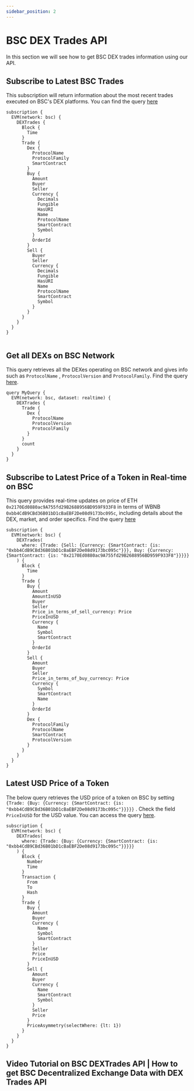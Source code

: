 ```yaml
---
sidebar_position: 2
---
```


# BSC DEX Trades API

In this section we will see how to get BSC DEX trades information using our API.

<head>
<meta name="title" content="BSC Decentralized Exchange Data with DEX Trades API"/>
<meta name="description" content="Get on-chain data of any BSC based DEX through our DEX Trades API."/>
<meta name="keywords" content="BSC DEX Trades api,BSC DEX Trades python api,BSC DEX Trades token api,BSC Dex NFT api, DEX Trades scan api, DEX Trades api, DEX Trades api docs, DEX Trades crypto api, DEX Trades blockchain api,BSC network api, BSC web3 api"/>
<meta name="robots" content="index, follow"/>
<meta http-equiv="Content-Type" content="text/html; charset=utf-8"/>
<meta name="language" content="English"/>

<!-- Open Graph / Facebook -->

<meta property="og:type" content="website" />
<meta
  property="og:title"
  content="BSC Decentralized Exchange Data with DEX Trades API"
/>
<meta
  property="og:description"
  content="Get on-chain data of any BSC based DEX through our DEX Trades API."
/>

<!-- Twitter -->

<meta property="twitter:card" content="summary_large_image" />
<meta property="twitter:title" content="BSC Decentralized Exchange Data with DEX Trades API" />
<meta property="twitter:description" content="Get on-chain data of any BSC based DEX through our DEX Trades API." />
</head>


## Subscribe to Latest BSC Trades

This subscription will return information about the most recent trades executed on BSC's DEX platforms.
You can find the query [here](https://ide.bitquery.io/subscribe-to-bsc-dex-trades)

```
subscription {
  EVM(network: bsc) {
    DEXTrades {
      Block {
        Time
      }
      Trade {
        Dex {
          ProtocolName
          ProtocolFamily
          SmartContract
        }
        Buy {
          Amount
          Buyer
          Seller
          Currency {
            Decimals
            Fungible
            HasURI
            Name
            ProtocolName
            SmartContract
            Symbol
          }
          OrderId
        }
        Sell {
          Buyer
          Seller
          Currency {
            Decimals
            Fungible
            HasURI
            Name
            ProtocolName
            SmartContract
            Symbol
          }
        }
      }
    }
  }
}


```

## Get all DEXs on BSC Network

This query retrieves all the DEXes operating on BSC network and gives info such as `ProtocolName` , `ProtocolVersion` and `ProtocolFamily`.
Find the query [here](https://ide.bitquery.io/Get-all-the-DEXs-on-BSC-network).

```
query MyQuery {
  EVM(network: bsc, dataset: realtime) {
    DEXTrades {
      Trade {
        Dex {
          ProtocolName
          ProtocolVersion
          ProtocolFamily
        }
      }
      count
    }
  }
}

```

## Subscribe to Latest Price of a Token in Real-time on BSC

This query provides real-time updates on price of ETH `0x2170Ed0880ac9A755fd29B2688956BD959F933F8` in terms of WBNB `0xbb4CdB9CBd36B01bD1cBaEBF2De08d9173bc095c`, including details about the DEX, market, and order specifics. Find the query [here](https://ide.bitquery.io/realtime-price-of-a-ETH-in-terms-of-WBNB)

```
subscription {
  EVM(network: bsc) {
    DEXTrades(
      where: {Trade: {Sell: {Currency: {SmartContract: {is: "0xbb4CdB9CBd36B01bD1cBaEBF2De08d9173bc095c"}}}, Buy: {Currency: {SmartContract: {is: "0x2170Ed0880ac9A755fd29B2688956BD959F933F8"}}}}}
    ) {
      Block {
        Time
      }
      Trade {
        Buy {
          Amount
          AmountInUSD
          Buyer
          Seller
          Price_in_terms_of_sell_currency: Price
          PriceInUSD
          Currency {
            Name
            Symbol
            SmartContract
          }
          OrderId
        }
        Sell {
          Amount
          Buyer
          Seller
          Price_in_terms_of_buy_currency: Price
          Currency {
            Symbol
            SmartContract
            Name
          }
          OrderId
        }
        Dex {
          ProtocolFamily
          ProtocolName
          SmartContract
          ProtocolVersion
        }
      }
    }
  }
}

```

## Latest USD Price of a Token

The below query retrieves the USD price of a token on BSC by setting `{Trade: {Buy: {Currency: {SmartContract: {is: "0xbb4CdB9CBd36B01bD1cBaEBF2De08d9173bc095c"}}}}}` . Check the field `PriceInUSD` for the USD value. You can access the query [here](https://ide.bitquery.io/realtime-usd-price-of-a-WBNB).

```
subscription {
  EVM(network: bsc) {
    DEXTrades(
      where: {Trade: {Buy: {Currency: {SmartContract: {is: "0xbb4CdB9CBd36B01bD1cBaEBF2De08d9173bc095c"}}}}}
    ) {
      Block {
        Number
        Time
      }
      Transaction {
        From
        To
        Hash
      }
      Trade {
        Buy {
          Amount
          Buyer
          Currency {
            Name
            Symbol
            SmartContract
          }
          Seller
          Price
          PriceInUSD
        }
        Sell {
          Amount
          Buyer
          Currency {
            Name
            SmartContract
            Symbol
          }
          Seller
          Price
        }
        PriceAsymmetry(selectWhere: {lt: 1})
      }
    }
  }
}

```

## Video Tutorial on BSC DEXTrades API | How to get BSC Decentralized Exchange Data with DEX Trades API

<VideoPlayer url="https://www.youtube.com/watch?v=LDs5vrM07zs" />
